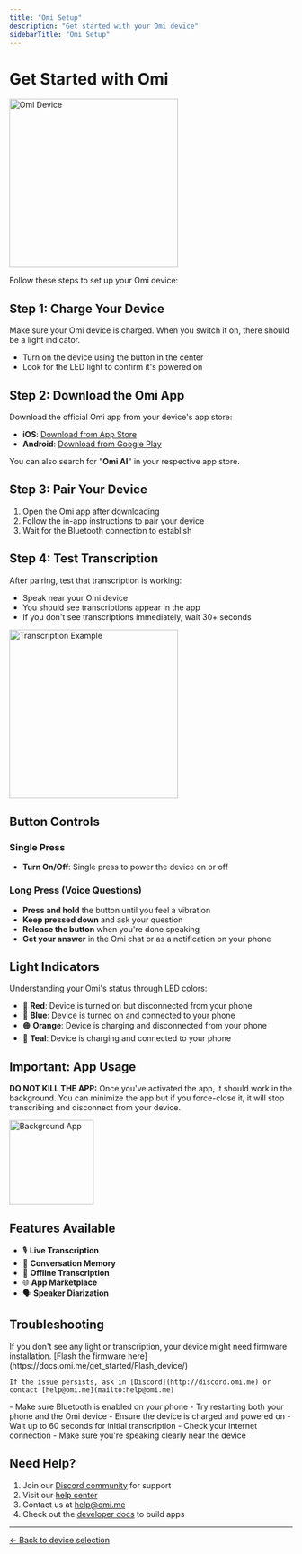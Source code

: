 ```yaml
---
title: "Omi Setup"
description: "Get started with your Omi device"
sidebarTitle: "Omi Setup"
---
```


# Get Started with Omi

<img src="/omi-without-rope.png" alt="Omi Device" width="300" />

Follow these steps to set up your Omi device:

## Step 1: Charge Your Device

Make sure your Omi device is charged. When you switch it on, there should be a light indicator.

- Turn on the device using the button in the center
- Look for the LED light to confirm it's powered on

## Step 2: Download the Omi App

Download the official Omi app from your device's app store:

- **iOS**: [Download from App Store](https://apps.apple.com/fi/app/omi-ai-smart-meeting-notes/id6502156163)
- **Android**: [Download from Google Play](https://play.google.com/store/apps/details?id=com.friend.ios&hl=en_US&pli=1)

You can also search for "**Omi AI**" in your respective app store.

## Step 3: Pair Your Device

1. Open the Omi app after downloading
2. Follow the in-app instructions to pair your device
3. Wait for the Bluetooth connection to establish

## Step 4: Test Transcription

After pairing, test that transcription is working:

- Speak near your Omi device
- You should see transcriptions appear in the app
- If you don't see transcriptions immediately, wait 30+ seconds

<img src="/images/IMG_5DCB13BE239B-1.jpeg" alt="Transcription Example" width="300" />

## Button Controls

### Single Press
- **Turn On/Off**: Single press to power the device on or off

### Long Press (Voice Questions)
- **Press and hold** the button until you feel a vibration
- **Keep pressed down** and ask your question
- **Release the button** when you're done speaking
- **Get your answer** in the Omi chat or as a notification on your phone

## Light Indicators

Understanding your Omi's status through LED colors:

- 🔴 **Red**: Device is turned on but disconnected from your phone
- 🔵 **Blue**: Device is turned on and connected to your phone  
- 🟠 **Orange**: Device is charging and disconnected from your phone
- 🔵 **Teal**: Device is charging and connected to your phone

## Important: App Usage

**DO NOT KILL THE APP:** Once you've activated the app, it should work in the background. You can minimize the app but if you force-close it, it will stop transcribing and disconnect from your device.

<img src="/images/IMG_1D88FF7716F5-1.jpeg" alt="Background App" width="150" />

## Features Available

- 🎙️ **Live Transcription**
- 🧠 **Conversation Memory**  
- 📡 **Offline Transcription**
- 🌐 **App Marketplace**
- 🗣️ **Speaker Diarization**

## Troubleshooting

<AccordionGroup>
  <Accordion title="No light or transcription appearing">
    If you don't see any light or transcription, your device might need firmware installation. [Flash the firmware here](https://docs.omi.me/get_started/Flash_device/)
    
    If the issue persists, ask in [Discord](http://discord.omi.me) or contact [help@omi.me](mailto:help@omi.me)
  </Accordion>
  <Accordion title="Device won't pair">
    - Make sure Bluetooth is enabled on your phone
    - Try restarting both your phone and the Omi device
    - Ensure the device is charged and powered on
  </Accordion>
  <Accordion title="Transcription is delayed">
    - Wait up to 60 seconds for initial transcription
    - Check your internet connection
    - Make sure you're speaking clearly near the device
  </Accordion>
</AccordionGroup>

## Need Help?

1. Join our [Discord community](http://discord.omi.me) for support
2. Visit our [help center](https://intercom.help/omi-37041f50f654/en)
3. Contact us at [help@omi.me](mailto:help@omi.me)
4. Check out the [developer docs](https://docs.omi.me/docs/developer/apps/Introduction) to build apps

---

[← Back to device selection](/getstartedwithomi) 